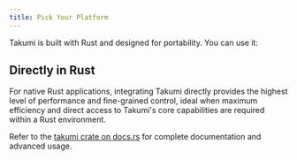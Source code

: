 ```yaml
---
title: Pick Your Platform
---
```


Takumi is built with Rust and designed for portability. You can use it:

<Cards>
  <Card
    title="In Node.js/Bun"
    href="/docs/platforms/nodejs"
    description="Via the @takumi-rs/core package (N-API) for server-side rendering."
  />
  <Card
    title="In the browser"
    href="/docs/platforms/web-browser"
    description="Via the @takumi-rs/wasm package (WebAssembly) for client-side generation."
  />
  <Card
    title="With pre-built HTTP server"
    href="/docs/platforms/pre-built-server"
    description="Host an external server to handle image generation."
  />
  </Cards>

## Directly in Rust

For native Rust applications, integrating Takumi directly provides the highest level of performance and fine-grained control, ideal when maximum efficiency and direct access to Takumi's core capabilities are required within a Rust environment.

Refer to the [takumi crate on docs.rs](https://docs.rs/takumi/latest/takumi/) for complete documentation and advanced usage.